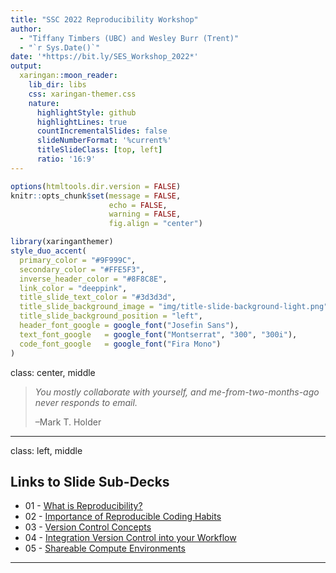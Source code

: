 ```yaml
---
title: "SSC 2022 Reproducibility Workshop"  
author: 
  - "Tiffany Timbers (UBC) and Wesley Burr (Trent)"
  - "`r Sys.Date()`"
date: '*https://bit.ly/SES_Workshop_2022*'
output:
  xaringan::moon_reader:
    lib_dir: libs
    css: xaringan-themer.css
    nature:
      highlightStyle: github
      highlightLines: true
      countIncrementalSlides: false
      slideNumberFormat: '%current%'
      titleSlideClass: [top, left]
      ratio: '16:9'
---
```


```r
options(htmltools.dir.version = FALSE)
knitr::opts_chunk$set(message = FALSE, 
                      echo = FALSE, 
                      warning = FALSE,
                      fig.align = "center")
```

```r
library(xaringanthemer)
style_duo_accent(
  primary_color = "#9F999C",
  secondary_color = "#FFE5F3",
  inverse_header_color = "#8F8C8E",
  link_color = "deeppink",
  title_slide_text_color = "#3d3d3d",
  title_slide_background_image = "img/title-slide-background-light.png",
  title_slide_background_position = "left",
  header_font_google = google_font("Josefin Sans"),
  text_font_google   = google_font("Montserrat", "300", "300i"),
  code_font_google   = google_font("Fira Mono")
)
```

class: center, middle

> *You mostly collaborate with yourself, 
> and me-from-two-months-ago never responds to email.*
> 
> --Mark T. Holder

---

class: left, middle

## Links to Slide Sub-Decks

* 01 - [What is Reproducibility?](01-what-is-reproducibility.html)
* 02 - [Importance of Reproducible Coding Habits](02-importance-of-reproducible-coding-habits.html)
* 03 - [Version Control Concepts](03-version-control.html)
* 04 - [Integration Version Control into your Workflow](04-integration-version-control-Rstudio.html)
* 05 - [Shareable Compute Environments](05-shareable-compute.html)

---

